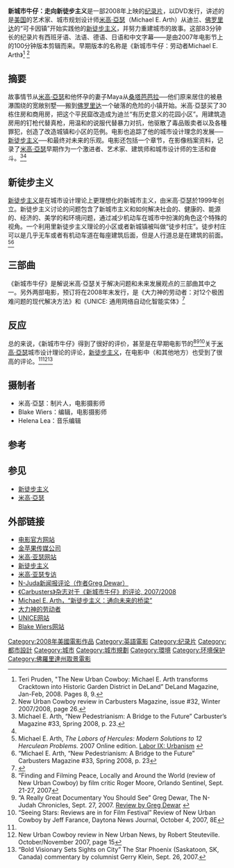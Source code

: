 {{Infobox Film
| name        = 新城市牛仔：走向新徒步主义
| original_name = New Urban Cowboy: Toward a New Pedestrianism
| image       = Newurbancowboy.jpg
| caption     = “整理地球每次一个城镇”
| producer    = 金色苹果传媒
| music       = B. Bush<br/>C. Gear<br/>C. Verdeaux<br/>M. Ravel<br/>V. Thomas<br/>Threadneedle
| starring    = [[Michael_E._Arth|Michael E. Arth]]
| cinematography = Blake Wiers<br />Michael E. Arth
| editing      = Blake Wiers
| distributor =金色苹果传媒公司
| released    = 2008年
| runtime     = 83 分钟
| country     = {{美国}}
| language    = [[英语|英语]]
| website     = http://www.newurbancowboy.com
| amg_id  =
| imdb_id  =
}}

'''新城市牛仔：走向新徒步主义'''是一部2008年上映的[[纪录片|纪录片]]，以DVD发行，讲述的是[[美国|美国]]的艺术家、城市规划设计师[[米高·亞瑟|米高·亞瑟]]（Michael E. Arth）从迪兰、[[佛罗里达|佛罗里达]]的“可卡因镇”开始实践他的[[新徒步主义|新徒步主义]]，并努力重建城市的故事。这部83分钟长的纪录片有西班牙语、法语、德语、日语和中文字幕——是由2007年电影节上的100分钟版本剪辑而来。早期版本的名称是《新城市牛仔：劳动者Michael E. Arth》<ref name="#1">Teri Pruden, "The New Urban Cowboy: Michael E. Arth transforms Cracktown into Historic Garden District in DeLand” DeLand Magazine, Jan-Feb, 2008. Pages 8, 9.  </ref> <ref name="#2">New Urban Cowboy review in Carbusters Magazine, issue #32, Winter 2007/2008, page 26. </ref>

==摘要==
故事情节从[[米高·亞瑟|米高·亞瑟]]和他怀孕的妻子Maya从[[聖巴巴拉_(加利福尼亞州)|桑塔芭芭拉]]──他们原来居住的被悬瀑围绕的宽敞别墅──搬到[[佛罗里达|佛罗里达]]一个破落的危险的小镇开始。米高·亞瑟买了30栋住房和商用房，把这个平民窟改造成为迪兰“有历史意义的花园小区”。用建筑造房用的钉枪代替真枪，用温和的说服代替暴力对抗，他驱散了毒品贩卖者以及各種罪犯，创造了改造城镇和小区的范例。电影也追踪了他的城市设计理念的发展──[[新徒步主义|新徒步主义]]──和最终对未来的乐观。电影还包括一个章节，在影像档案资料，记录了[[米高·亞瑟|米高·亞瑟]]早期作为一个激进者、艺术家、建筑师和城市设计师的生活和奋斗。<ref>Michael E. Arth, “New Pedestrianism: A Bridge to the Future” Carbuster’s Magazine #33, Spring 2008, p. 23.</ref><ref name="#1"/>

==新徒步主义==
[[新徒步主义|新徒步主义]]是在城市设计理论上更理想化的新城市主义，由米高·亞瑟於1999年创立。新徒步主义讨论的问题包含了新城市主义和如何解决社会的、健康的、能源的、经济的、美学的和环境问题，通过减少机动车在城市中扮演的角色这个特殊的视角。一个利用里新徒步主义理论的小区或者新城镇被叫做“徒步村庄”。徒步村庄可以是几乎无车或者有机动车道在每座建筑后面，但是人行道总是在建筑的前面。
<ref name="laborsofhercules">Michael E. Arth, ''The Labors of Hercules: Modern Solutions to 12 Herculean Problems.'' 2007 Online edition. [http://michaelearth.com/herc_IX.htm Labor IX: Urbanism] {{Wayback|url=http://michaelearth.com/herc_IX.htm |date=20080331060554 }}</ref><ref>“Michael E. Arth, “New Pedestrianism: A Bridge to the Future” Carbusters Magazine #33, Spring 2008, p. 23</ref>

==三部曲==
《新城市牛仔》是解说米高·亞瑟关于解决问题和未来发展观点的三部曲其中之一。另外两部电影，预订将在2008年末发行，是《大力神的劳动者：对12个极困难问题的现代解决方法》和《UNICE: 通用网络自动化智能实体》<ref>{{Cite web |url=http://www.newurbancowboy.com/ |title=存档副本 |access-date=2008-03-23 |archive-date=2021-01-20 |archive-url=https://web.archive.org/web/20210120044259/http://newurbancowboy.com/ |dead-url=no }}</ref>

==反应==
总的来说，《新城市牛仔》得到了很好的评价，甚至是在早期电影节的<ref>“Finding and Filming Peace, Locally and Around the World (review of New Urban Cowboy) by film critic Roger Moore, Orlando Sentinel, Sept. 21-27, 2007</ref><ref>“A Really Great Documentary You Should See” Greg Dewar, The N-Judah Chronicles, Sept. 27, 2007. [http://www.njudahchronicles.com/2007/09/a_really_great_documentary_you.html/ Review by Greg Dewar] {{webarchive|url=https://web.archive.org/web/20080704105052/http://www.njudahchronicles.com/2007/09/a_really_great_documentary_you.html |date=2008-07-04 }}</ref><ref>“Seeing Stars: Reviews are in for Film Festival” Review of New Urban Cowboy by Jeff Farance, Daytona News Journal, October 4, 2007, 8E</ref>关于[[米高·亞瑟|米高·亞瑟]]城市设计理论的评论，[[新徒步主义|新徒步主义]]，在电影中（和其他地方）也受到了很高的评论。<ref name="#2"/><ref>New Urban Cowboy review in New Urban News, by Robert Steuteville. October/November 2007, page 15</ref><ref>“Bold Visionary Sets Sights on City” The Star Phoenix (Saskatoon, SK, Canada) commentary by columnist Gerry Klein, Sept. 26, 2007.</ref>

==摄制者==
*米高·亞瑟：制片人，电影摄影师
*Blake Wiers：编辑，电影摄影师
*Helena Lea：音乐编辑

==参考==
<div class="references-small">
<references />
</div>

==参见==
*[[新徒步主义|新徒步主义]]
*[[米高·亞瑟|米高·亞瑟]]

==外部链接==
*[http://www.newurbancowboy.com/ 电影官方网站] {{Wayback|url=http://www.newurbancowboy.com/ |date=20210120044259 }}
*[http://www.goldenapplesmedia.com/ 金苹果传媒公司] {{Wayback|url=http://www.goldenapplesmedia.com/ |date=20211205223825 }}
*[http://www.michaelearth.com/ 米高·亚瑟网站] {{Wayback|url=http://www.michaelearth.com/ |date=20080331060554 }}
*[http://www.pedestrianvillages.com/ 新徒步主义] {{Wayback|url=http://www.pedestrianvillages.com/ |date=20190902113729 }}
*[http://www.connectsavannah.com/gyrobase/Content?oid=oid%3A3276/ 米高·亚瑟专访]
*[https://web.archive.org/web/20080704105052/http://www.njudahchronicles.com/2007/09/a_really_great_documentary_you.html N-Juda新闻报评论（作者Greg Dewar） ]
*[http://www.carbusters.org/magazine/sections.php?go=books&issue=32/ 《Carbusters》杂志对于《新城市牛仔》的评论, 2007/2008]{{dead link|date=2017年12月 |bot=InternetArchiveBot |fix-attempted=yes }}
*[https://web.archive.org/web/20080614224602/http://www.carbusters.org/magazine/index.php?issue=33 Michael E. Arth，“新徒步主义：通向未来的桥梁”] 
*[http://www.laborsofhercules.org/ 大力神的劳动者] {{Wayback|url=http://www.laborsofhercules.org/ |date=20210314184329 }}
*[https://web.archive.org/web/20080820062130/http://unice.info/ UNICE网站]
*[https://web.archive.org/web/20080314160017/http://www.blakewiers.com/ Blake Wiers网站]

{{DEFAULTSORT:New Urban Cowboy: Toward a New Pedestrianism}}

[[Category:2008年美國電影作品|Category:2008年美國電影作品]]
[[Category:英語電影|Category:英語電影]]
[[Category:纪录片|Category:纪录片]]
[[Category:都市設計|Category:都市設計]]
[[Category:城市|Category:城市]]
[[Category:城市規劃|Category:城市規劃]]
[[Category:環境|Category:環境]]
[[Category:环境保护|Category:环境保护]]
[[Category:佛羅里達州取景電影|Category:佛羅里達州取景電影]]